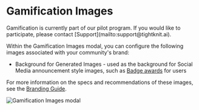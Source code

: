 
# Gamification Images

<Callout emoji="✈️">
  Gamification is currently part of our pilot program. If you would like to
  participate, please contact [Support](mailto:support@tightknit.ai).
</Callout>

Within the Gamification Images modal, you can configure the following images associated with your community's brand:

- Background for Generated Images - used as the background for Social Media announcement style images, such as [Badge awards](/gamification/badges#send-a-badge) for users

For more information on the specs and recommendations of these images, see the [Branding Guide](/branding#image-assets).

![Gamification Images modal](/gamification/images/gamification-images-modal.png)
